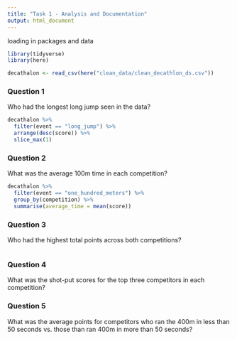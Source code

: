 ```yaml
---
title: "Task 1 - Analysis and Documentation"
output: html_document
---
```


loading in packages and data

```r
library(tidyverse)
library(here)
```

```r
decathalon <- read_csv(here("clean_data/clean_decathlon_ds.csv"))
```

### Question 1 
Who had the longest long jump seen in the data?
```r
decathalon %>%
  filter(event == "long_jump") %>%
  arrange(desc(score)) %>%
  slice_max(1)
```

### Question 2
What was the average 100m time in each competition?
```r
decathalon %>%
  filter(event == "one_hundred_meters") %>%
  group_by(competition) %>%
  summarise(average_time = mean(score))
```

### Question 3
Who had the highest total points across both competitions?
```r

```

### Question 4
What was the shot-put scores for the top three competitors in each competition?

### Question 5
What was the average points for competitors who ran the 400m in less than 50 seconds vs. those than ran 400m in more than 50 seconds?

